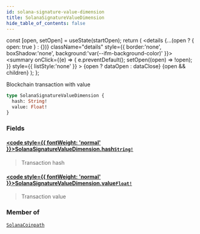 ```yaml
---
id: solana-signature-value-dimension
title: SolanaSignatureValueDimension
hide_table_of_contents: false
---
```







  const [open, setOpen] = useState(startOpen);
  return (
    <details {...(open ? { open: true } : {})} className="details" style={{ border:'none', boxShadow:'none', background:'var(--ifm-background-color)' }}>
      <summary
        onClick={(e) => {
          e.preventDefault();
          setOpen((open) => !open);
        }}
        style={{ listStyle:'none' }}
      >
      {open ? dataOpen : dataClose}
      </summary>
      {open && children}
    </details>
  );
};








Blockchain transaction with value


```graphql
type SolanaSignatureValueDimension {
  hash: String!
  value: Float!
}
```




### Fields

#### [<code style={{ fontWeight: 'normal' }}>SolanaSignatureValueDimension.<b>hash</b></code>](#)<Bullet />[`String!`](/docs/graphql-reference/scalars/string) <Badge class="badge badge--secondary" text="non-null"/> <Badge class="badge badge--secondary" text="scalar"/> 
> 
> 
> Transaction hash
> 

#### [<code style={{ fontWeight: 'normal' }}>SolanaSignatureValueDimension.<b>value</b></code>](#)<Bullet />[`Float!`](/docs/graphql-reference/scalars/float) <Badge class="badge badge--secondary" text="non-null"/> <Badge class="badge badge--secondary" text="scalar"/> 
> 
> 
> Transaction value
> 



### Member of

[`SolanaCoinpath`](/docs/graphql-reference/objects/solana-coinpath)  <Badge class="secondary" text="object"/>

